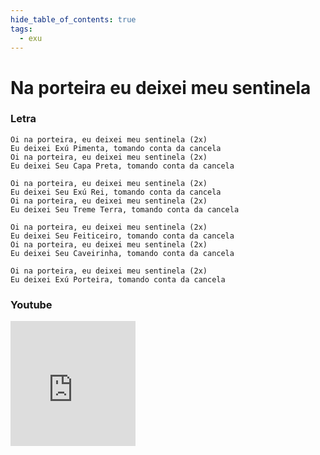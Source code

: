 ```yaml
---
hide_table_of_contents: true
tags:
  - exu
---
```


# Na porteira eu deixei meu sentinela

### Letra

```text
Oi na porteira, eu deixei meu sentinela (2x)
Eu deixei Exú Pimenta, tomando conta da cancela
Oi na porteira, eu deixei meu sentinela (2x)
Eu deixei Seu Capa Preta, tomando conta da cancela

Oi na porteira, eu deixei meu sentinela (2x)
Eu deixei Seu Exú Rei, tomando conta da cancela
Oi na porteira, eu deixei meu sentinela (2x)
Eu deixei Seu Treme Terra, tomando conta da cancela

Oi na porteira, eu deixei meu sentinela (2x)
Eu deixei Seu Feiticeiro, tomando conta da cancela
Oi na porteira, eu deixei meu sentinela (2x)
Eu deixei Seu Caveirinha, tomando conta da cancela

Oi na porteira, eu deixei meu sentinela (2x)
Eu deixei Exú Porteira, tomando conta da cancela
```

### Youtube

<iframe
  width="200"
  height="200"
  src="https://www.youtube.com/embed/jTztxsS2bxc"
  title="YouTube video player"
  frameborder="0"
  allow="accelerometer; autoplay; clipboard-write; encrypted-media; gyroscope; picture-in-picture; web-share"
  referrerpolicy="strict-origin-when-cross-origin"
  allowfullscreen
></iframe>
